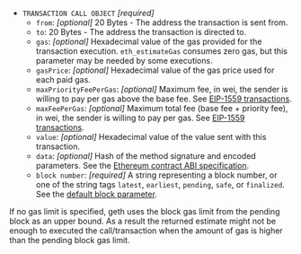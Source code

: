 - `TRANSACTION CALL OBJECT` _\[required]_
  - `from`: _\[optional]_ 20 Bytes - The address the transaction is sent from.
  - `to`: 20 Bytes - The address the transaction is directed to.
  - `gas`: _\[optional]_ Hexadecimal value of the gas provided for the transaction execution. `eth_estimateGas` consumes
    zero gas, but this parameter may be needed by some executions.
  - `gasPrice`: _\[optional]_ Hexadecimal value of the gas price used for each paid gas.
  - `maxPriorityFeePerGas`: _\[optional]_ Maximum fee, in wei, the sender is willing to pay per gas above the base fee.
    See [EIP-1559 transactions](../../concepts/transaction-types.md#eip-1559-transactions).
  - `maxFeePerGas`: _\[optional]_ Maximum total fee (base fee + priority fee), in wei, the sender is willing to pay per gas.
    See [EIP-1559 transactions](../../concepts/transaction-types.md#eip-1559-transactions).
  - `value`: _\[optional]_ Hexadecimal value of the value sent with this transaction.
  - `data`: _\[optional]_ Hash of the method signature and encoded parameters. See the
    [Ethereum contract ABI specification](https://docs.soliditylang.org/en/latest/abi-spec.html).
  - `block number`: _[required]_ A string representing a block number, or one of the string tags
    `latest`, `earliest`, `pending`, `safe`, or `finalized`.
    See the [default block parameter](https://ethereum.org/en/developers/docs/apis/json-rpc/#default-block).

If no gas limit is specified, geth uses the block gas limit from the pending block as an upper bound. As a result the
returned estimate might not be enough to executed the call/transaction when the amount of gas is higher than the pending
block gas limit.
